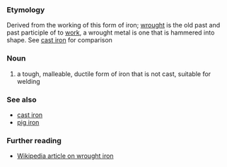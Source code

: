===Etymology===
Derived from the working of this form of iron; [[wrought]] is the old past and past participle of to [[work]], a wrought metal is one that is hammered into shape. See [[cast iron]] for comparison

===Noun===
#a tough, malleable, ductile form of iron that is not cast, suitable for welding

===See also===
*[[cast iron]]
*[[pig iron]]

===Further reading===
*[[en:Wrought iron|Wikipedia article on wrought iron]]